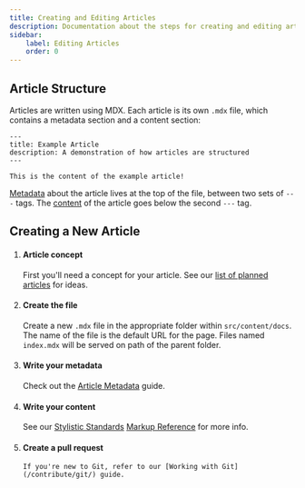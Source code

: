 ```yaml
---
title: Creating and Editing Articles
description: Documentation about the steps for creating and editing articles
sidebar:
    label: Editing Articles
    order: 0
---
```


## Article Structure

Articles are written using MDX. Each article is its own `.mdx` file, which contains a metadata section and a content section:

```mdx title="src/content/docs/example.mdx"
---
title: Example Article
description: A demonstration of how articles are structured
---

This is the content of the example article!
```

[Metadata](/contribute/content/frontmatter) about the article lives at the top of the file, between two sets of `---` tags. The [content](/contribute/content/markup) of the article goes below the second `---` tag.

## Creating a New Article


<Steps>

1.  #### Article concept

    First you'll need a concept for your article. See our [list of planned articles](https://docs.google.com/document/d/1TRKIPZgA0pLXjN-34byP6n940qy4x5YIRYE2ZLvFzHM/edit) for ideas.

2.  #### Create the file

    Create a new `.mdx` file in the appropriate folder within `src/content/docs`. The name of the file is the default URL for the page. Files named `index.mdx` will be served on path of the parent folder.

3.  #### Write your metadata

    Check out the [Article Metadata](/contribute/content/frontmatter) guide.

4.  #### Write your content

    See our [Stylistic Standards](/contribute/content/style) [Markup Reference](/contribute/content/markup) for more info.

5.  #### Create a pull request

        If you're new to Git, refer to our [Working with Git](/contribute/git/) guide.

</Steps>
